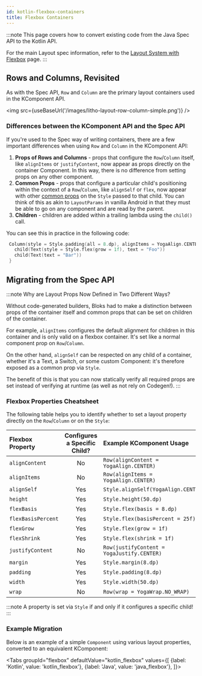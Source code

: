 ```yaml
---
id: kotlin-flexbox-containers
title: Flexbox Containers
---
```



:::note
This page covers how to convert existing code from the Java Spec API to the Kotlin API.

For the main Layout spec information, refer to the [Layout System with Flexbox](mainconcepts/flexbox-yoga.mdx) page.
:::

## Rows and Columns, Revisited

As with the Spec API, `Row` and `Column` are the primary layout containers used in the KComponent API.

<img src={useBaseUrl('/images/litho-layout-row-column-simple.png')} />

### Differences between the KComponent API and the Spec API

If you're used to the Spec way of writing containers, there are a few important differences when using `Row` and `Column` in the KComponent API:

1. **Props of Rows and Columns** - props that configure the `Row`/`Column` itself, like `alignItems` or `justifyContent`, now appear as props directly on the container Component. In this way, there is no difference from setting props on any other component.
2. **Common Props** - props that configure a particular child's positioning within the context of a `Row`/`Column`, like `alignSelf` or `flex`, now appear with other [common props](basics.mdx#common-props) on the `Style` passed to that child. You can think of this as akin to `LayoutParams` in vanilla Android in that they must be able to go on any component and are read by the parent.
3. **Children** - children are added within a trailing lambda using the `child()` call.

You can see this in practice in the following code:

 ```kotlin
  Column(style = Style.padding(all = 8.dp), alignItems = YogaAlign.CENTER) {
    child(Text(style = Style.flex(grow = 1f), text = "Foo"))
    child(Text(text = "Bar"))
  }
 ```

## Migrating from the Spec API

:::note Why are Layout Props Now Defined in Two Different Ways?

Without code-generated builders, Bloks had to make a distinction between props of the container itself and common props that can be set on children of the container.

For example, `alignItems` configures the default alignment for children in this container and is only valid on a flexbox container. It's set like a normal component prop on `Row`/`Column`.

On the other hand, `alignSelf` can be respected on any child of a container, whether it's a Text, a Switch, or some custom Component: it's therefore exposed as a common prop via `Style`.

The benefit of this is that you can now statically verify all required props are set instead of verifying at runtime (as well as not rely on Codegen!).
:::

### Flexbox Properties Cheatsheet

The following table helps you to identify whether to set a layout property directly on the `Row`/`Column` or on the `Style`:

| Flexbox Property | Configures a Specific Child? | Example KComponent Usage |
| :-- | :-: | :-- |
| `alignContent` | No | `Row(alignContent = YogaAlign.CENTER)` |
| `alignItems` | No | `Row(alignItems = YogaAlign.CENTER)` |
| `alignSelf` | Yes | `Style.alignSelf(YogaAlign.CENTER)` |
| `height` | Yes | `Style.height(50.dp)` |
| `flexBasis` | Yes | `Style.flex(basis = 8.dp)` |
| `flexBasisPercent` | Yes | `Style.flex(basisPercent = 25f)` |
| `flexGrow` | Yes | `Style.flex(grow = 1f)` |
| `flexShrink` | Yes | `Style.flex(shrink = 1f)` |
| `justifyContent` | No | `Row(justifyContent = YogaJustify.CENTER)` |
| `margin` | Yes | `Style.margin(8.dp)` |
| `padding` | Yes | `Style.padding(8.dp)` |
| `width` | Yes | `Style.width(50.dp)` |
| `wrap` | No | `Row(wrap = YogaWrap.NO_WRAP)` |

:::note
A property is set via `Style` if and only if it configures a specific child!
:::

### Example Migration

Below is an example of a simple `Component` using various layout properties, converted to an equivalent KComponent:

<Tabs
  groupId="flexbox"
  defaultValue="kotlin_flexbox"
  values={[
    {label: 'Kotlin', value: 'kotlin_flexbox'},
    {label: 'Java', value: 'java_flexbox'},
  ]}>
  <TabItem value="kotlin_flexbox">

```kotlin file=sample/src/main/java/com/facebook/samples/litho/kotlin/documentation/FlexboxComponent.kt start=start_example end=end_example
```

  </TabItem>
  <TabItem value="java_flexbox">

```java file=sample/src/main/java/com/facebook/samples/litho/java/onboarding/JavaApiComponentSpec.java start=start_example end=end_example
```

  </TabItem>

</Tabs>
